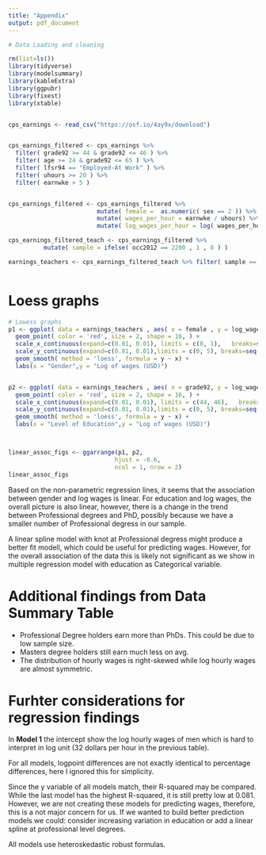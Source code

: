 ```yaml
---
title: "Appendix"
output: pdf_document
---
```


```r
# Data Loading and cleaning

rm(list=ls())
library(tidyverse)
library(modelsummary)
library(kableExtra)
library(ggpubr)
library(fixest)
library(xtable)


cps_earnings <- read_csv("https://osf.io/4ay9x/download")


cps_earnings_filtered <- cps_earnings %>% 
  filter( grade92 >= 44 & grade92 <= 46 ) %>%
  filter( age >= 24 & grade92 <= 65 ) %>% 
  filter( lfsr94 == "Employed-At Work" ) %>%
  filter( uhours >= 20 ) %>% 
  filter( earnwke > 5 )


cps_earnings_filtered <- cps_earnings_filtered %>% 
                         mutate( female =  as.numeric( sex == 2 )) %>%
                         mutate( wages_per_hour = earnwke / uhours) %>%
                         mutate( log_wages_per_hour = log( wages_per_hour )) 

cps_earnings_filtered_teach <- cps_earnings_filtered %>%
          mutate( sample = ifelse( occ2012 == 2200 , 1 , 0 ) ) 

earnings_teachers <- cps_earnings_filtered_teach %>% filter( sample == 1 )



```

# Loess graphs


```r
# Lowess graphs
p1 <- ggplot( data = earnings_teachers , aes( x = female , y = log_wages_per_hour )) +
  geom_point( color = 'red', size = 2, shape = 16, ) + 
  scale_x_continuous(expand=c(0.01, 0.01), limits = c(0, 1),   breaks=seq(0, 1,   by=1)) + 
  scale_y_continuous(expand=c(0.01, 0.01),limits = c(0, 5), breaks=seq(0, 5, by=1)) +
  geom_smooth( method = 'loess', formula = y ~ x) +
  labs(x = "Gender",y = "Log of wages (USD)")


p2 <- ggplot( data = earnings_teachers , aes( x = grade92, y = log_wages_per_hour )) +
  geom_point( color = 'red', size = 2, shape = 16, ) + 
  scale_x_continuous(expand=c(0.01, 0.01), limits = c(44, 46),   breaks=seq(44, 46,   by=1)) + 
  scale_y_continuous(expand=c(0.01, 0.01),limits = c(0, 5), breaks=seq(0, 5, by=1)) +
  geom_smooth( method = 'loess', formula = y ~ x) +
  labs(x = "Level of Education",y = "Log of wages (USD)")



linear_assoc_figs <- ggarrange(p1, p2,
                              hjust = -0.6,
                              ncol = 1, nrow = 2)
linear_assoc_figs


```

Based on the non-parametric regression lines, it seems that the association between gender and log wages is linear. For education and log wages, the overall picture is also linear, however, there is a change in the trend between Professional degrees and PhD, possibly because we have a smaller number of Professional degress in our sample.

A linear spline model with knot at Professional degress might produce a better fit modell, which could be useful for predicting wages. However, for the overall association of the data this is likely not significant as we show in multiple regression model with education as Categorical variable.

# Additional findings from Data Summary Table

 - Professional Degree holders earn more than PhDs. This could be due to low sample size.
 - Masters degree holders still earn much less on avg.
  - The distribution of hourly wages is right-skewed while log hourly wages are almost symmetric.
  
  
# Furhter considerations for regression findings
  
In **Model 1** the intercept show the log hourly wages of men which is hard to interpret in log unit (32 dollars per hour in the previous table).
   
For all models, logpoint differences are not exactly identical to percentage differences, here I ignored this for simplicity.
   
Since the y variable of all models match, their R-squared may be compared. While the last model has the highest R-squared, it is still pretty low at 0.081. However, we are not creating these models for predicting wages, therefore, this is a not major concern for us. If we wanted to build better prediction models we could: consider increasing variation in education or add a linear spline at professional level degrees.

All models use heteroskedastic robust formulas.
